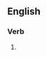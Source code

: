 ==English==

===Verb===
{{head|en|verb form}}

# {{present participle of|assassinate|lang=en|nocat=1}}
